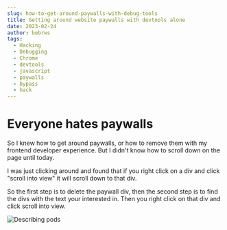 ```yaml
---
slug: how-to-get-around-paywalls-with-debug-tools
title: Getting around website paywalls with devtools alone
date: 2023-02-24
author: bebrws
tags:
  - Hacking
  - Debugging
  - Chrome
  - devtools
  - javascript
  - paywalls
  - bypass
  - hack
---
```


# Everyone hates paywalls

So I knew how to get around paywalls, or how to remove them with my frontend developer experience. But I didn't know how to scroll down on the page until today.

I was just clicking around and found that if you right click on a div and click "scroll into view" it will scroll down to that div.

So the first step is to delete the paywall div, then the second step is to find the divs with the text your interested in. Then you right click on that div and click scroll into view.

![Describing pods](/static/paywalls.gif)
